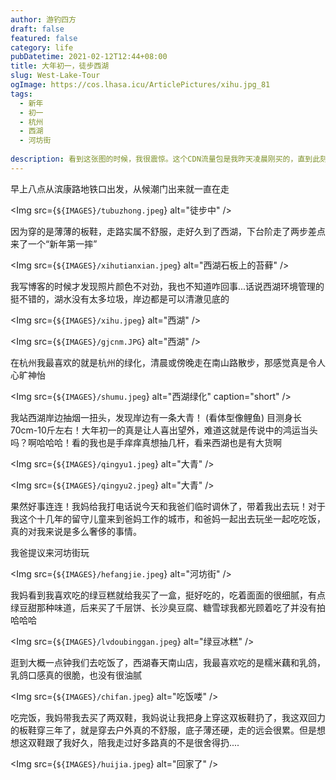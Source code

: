 ```yaml
---
author: 游钓四方
draft: false
featured: false
category: life
pubDatetime: 2021-02-12T12:44+08:00
title: 大年初一，徒步西湖
slug: West-Lake-Tour
ogImage: https://cos.lhasa.icu/ArticlePictures/xihu.jpg_81
tags:
  - 新年
  - 初一
  - 杭州
  - 西湖
  - 河坊街
  
description: 看到这张图的时候，我很震惊。这个CDN流量包是我昨天凌晨刚买的，直到此刻才发现我的CDN流量被恶意盗刷了
---
```



早上八点从滨康路地铁口出发，从候潮门出来就一直在走

<Img src={`${IMAGES}/tubuzhong.jpeg`} alt="徒步中" />

因为穿的是薄薄的板鞋，走路实属不舒服，走好久到了西湖，下台阶走了两步差点来了一个“新年第一摔”

<Img src={`${IMAGES}/xihutianxian.jpeg`} alt="西湖石板上的苔藓" />

我写博客的时候才发现照片颜色不对劲，我也不知道咋回事...话说西湖环境管理的挺不错的，湖水没有太多垃圾，岸边都是可以清澈见底的

<Img src={`${IMAGES}/xihu.jpeg`} alt="西湖" />

<Img src={`${IMAGES}/gjcnm.JPG`} alt="西湖" />

在杭州我最喜欢的就是杭州的绿化，清晨或傍晚走在南山路散步，那感觉真是令人心旷神怡

<Img src={`${IMAGES}/shumu.jpeg`} alt="西湖绿化" caption="short" />

我站西湖岸边抽烟一扭头，发现岸边有一条大青！ (看体型像鲤鱼)  目测身长70cm-10斤左右！大年初一的真是让人喜出望外，难道这就是传说中的鸿运当头吗？啊哈哈哈！看的我也是手痒痒真想抽几杆，看来西湖也是有大货啊

<Img src={`${IMAGES}/qingyu1.jpeg`} alt="大青" />

<Img src={`${IMAGES}/qingyu2.jpeg`} alt="大青" />

果然好事连连！我妈给我打电话说今天和我爸们临时调休了，带着我出去玩！对于我这个十几年的留守儿童来到爸妈工作的城市，和爸妈一起出去玩坐一起吃吃饭，真的对我来说是多么奢侈的事情。

我爸提议来河坊街玩

<Img src={`${IMAGES}/hefangjie.jpeg`} alt="河坊街" />

我妈看到我喜欢吃的绿豆糕就给我买了一盒，挺好吃的，吃着面面的很细腻，有点绿豆甜那种味道，后来买了千层饼、长沙臭豆腐、糖雪球我都光顾着吃了并没有拍哈哈哈

<Img src={`${IMAGES}/lvdoubinggan.jpeg`} alt="绿豆冰糕" />

逛到大概一点钟我们去吃饭了，西湖春天南山店，我最喜欢吃的是糯米藕和乳鸽，乳鸽口感真的很脆，也没有很油腻

<Img src={`${IMAGES}/chifan.jpeg`} alt="吃饭喽" />


吃完饭，我妈带我去买了两双鞋，我妈说让我把身上穿这双板鞋扔了，我这双回力的板鞋穿三年了，就是穿去户外真的不舒服，底子薄还硬，走的远会很累。但是想想这双鞋跟了我好久，陪我走过好多路真的不是很舍得扔....

<Img src={`${IMAGES}/huijia.jpeg`} alt="回家了" />